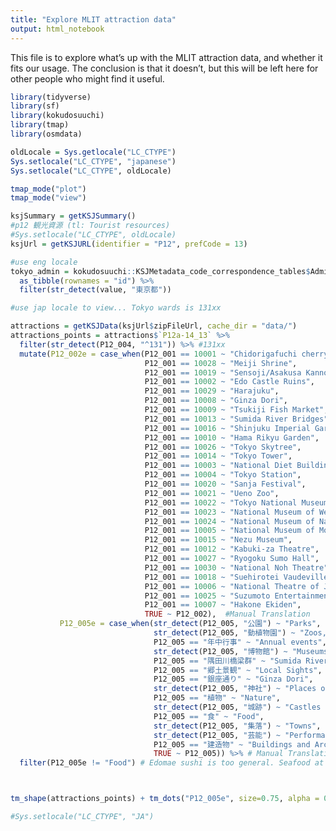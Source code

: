 ```yaml
---
title: "Explore MLIT attraction data"
output: html_notebook
---
```

This file is to explore what's up with the MLIT attraction data, and whether it fits our usage.
The conclusion is that it doesn't, but this will be left here for other people who might find it useful.


```r
library(tidyverse)
library(sf)
library(kokudosuuchi)
library(tmap)
library(osmdata)

oldLocale = Sys.getlocale("LC_CTYPE")
Sys.setlocale("LC_CTYPE", "japanese")
Sys.setlocale("LC_CTYPE", oldLocale)

tmap_mode("plot")
tmap_mode("view")
```

```r
ksjSummary = getKSJSummary()
#p12 観光資源 (tl: Tourist resources)
#Sys.setlocale("LC_CTYPE", oldLocale)
ksjUrl = getKSJURL(identifier = "P12", prefCode = 13)

#use eng locale
tokyo_admin = kokudosuuchi::KSJMetadata_code_correspondence_tables$AdminAreaCd.html %>% 
  as_tibble(rownames = "id") %>% 
  filter(str_detect(value, "東京都"))

#use jap locale to view... Tokyo wards is 131xx

attractions = getKSJData(ksjUrl$zipFileUrl, cache_dir = "data/")
attractions_points = attractions$`P12a-14_13` %>% 
  filter(str_detect(P12_004, "^131")) %>% #131xx
  mutate(P12_002e = case_when(P12_001 == 10001 ~ "Chidorigafuchi cherry blossoms",
                              P12_001 == 10028 ~ "Meiji Shrine",
                              P12_001 == 10019 ~ "Sensoji/Asakusa Kannon Temple",
                              P12_001 == 10002 ~ "Edo Castle Ruins",
                              P12_001 == 10029 ~ "Harajuku",
                              P12_001 == 10008 ~ "Ginza Dori",
                              P12_001 == 10009 ~ "Tsukiji Fish Market",
                              P12_001 == 10013 ~ "Sumida River Bridges",
                              P12_001 == 10016 ~ "Shinjuku Imperial Garden",
                              P12_001 == 10010 ~ "Hama Rikyu Garden",
                              P12_001 == 10026 ~ "Tokyo Skytree",
                              P12_001 == 10014 ~ "Tokyo Tower",
                              P12_001 == 10003 ~ "National Diet Building",
                              P12_001 == 10004 ~ "Tokyo Station",
                              P12_001 == 10020 ~ "Sanja Festival",
                              P12_001 == 10021 ~ "Ueno Zoo",
                              P12_001 == 10022 ~ "Tokyo National Museum",
                              P12_001 == 10023 ~ "National Museum of Western Art",
                              P12_001 == 10024 ~ "National Museum of Nature and Science",
                              P12_001 == 10005 ~ "National Museum of Modern Art",
                              P12_001 == 10015 ~ "Nezu Museum",
                              P12_001 == 10012 ~ "Kabuki-za Theatre",
                              P12_001 == 10027 ~ "Ryogoku Sumo Hall",
                              P12_001 == 10030 ~ "National Noh Theatre",
                              P12_001 == 10018 ~ "Suehirotei Vaudeville Theatre",
                              P12_001 == 10006 ~ "National Theatre of Japan",
                              P12_001 == 10025 ~ "Suzumoto Entertainment Hall",
                              P12_001 == 10007 ~ "Hakone Ekiden",
                              TRUE ~ P12_002),  #Manual Translation
           P12_005e = case_when(str_detect(P12_005, "公園") ~ "Parks",
                                str_detect(P12_005, "動植物園") ~ "Zoos, botanical gardens and aquariums",
                                P12_005 == "年中行事" ~ "Annual events",
                                str_detect(P12_005, "博物館") ~ "Museums",
                                P12_005 == "隅田川橋梁群" ~ "Sumida River Bridges",
                                P12_005 == "郷土景観" ~ "Local Sights",
                                P12_005 == "銀座通り" ~ "Ginza Dori",
                                str_detect(P12_005, "神社") ~ "Places of Worship",
                                P12_005 == "植物" ~ "Nature",
                                str_detect(P12_005, "城跡") ~ "Castles and Palaces",
                                P12_005 == "食" ~ "Food",
                                str_detect(P12_005, "集落") ~ "Towns",
                                str_detect(P12_005, "芸能") ~ "Performances and events",
                                P12_005 == "建造物" ~ "Buildings and Architecture",
                                TRUE ~ P12_005)) %>% # Manual Translation
  filter(P12_005e != "Food") # Edomae sushi is too general. Seafood at Tsukiji already has Tsukiji.



tm_shape(attractions_points) + tm_dots("P12_005e", size=0.75, alpha = 0.7)

#Sys.setlocale("LC_CTYPE", "JA")
```



